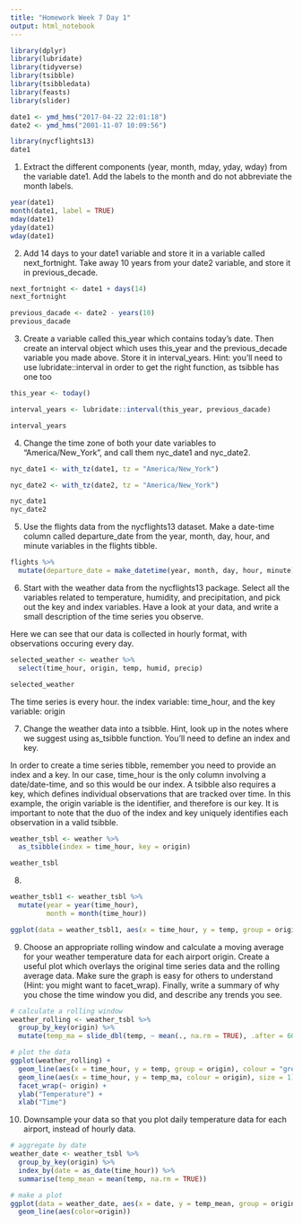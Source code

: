 ```yaml
---
title: "Homework Week 7 Day 1"
output: html_notebook
---
```



```r
library(dplyr)
library(lubridate)
library(tidyverse)
library(tsibble)
library(tsibbledata)
library(feasts)
library(slider)

date1 <- ymd_hms("2017-04-22 22:01:18")
date2 <- ymd_hms("2001-11-07 10:09:56")

```

```r
library(nycflights13)
date1
```

1. Extract the different components (year, month, mday, yday, wday) from the variable date1. Add the labels to the month and do not abbreviate the month labels.
```r
year(date1)
month(date1, label = TRUE)
mday(date1)
yday(date1)
wday(date1)


```

2. Add 14 days to your date1 variable and store it in a variable called next_fortnight. Take away 10 years from your date2 variable, and store it in previous_decade.
```r
next_fortnight <- date1 + days(14)
next_fortnight

previous_dacade <- date2 - years(10)
previous_dacade
```

3. Create a variable called this_year which contains today’s date. Then create an interval object which uses this_year and the previous_decade variable you made above. Store it in interval_years. Hint: you’ll need to use lubridate::interval in order to get the right function, as tsibble has one too
```r
this_year <- today()

interval_years <- lubridate::interval(this_year, previous_dacade)

interval_years
```

4. Change the time zone of both your date variables to “America/New_York”, and call them nyc_date1 and nyc_date2.
```r
nyc_date1 <- with_tz(date1, tz = "America/New_York")

nyc_date2 <- with_tz(date2, tz = "America/New_York")

nyc_date1
nyc_date2
```

5. Use the flights data from the nycflights13 dataset. Make a date-time column called departure_date from the year, month, day, hour, and minute variables in the flights tibble.
```r
flights %>%
  mutate(departure_date = make_datetime(year, month, day, hour, minute))
```

6. Start with the weather data from the nycflights13 package. Select all the variables related to temperature, humidity, and precipitation, and pick out the key and index variables. Have a look at your data, and write a small description of the time series you observe.

Here we can see that our data is collected in hourly format, with observations occuring every day.
```r
selected_weather <- weather %>%
  select(time_hour, origin, temp, humid, precip)

selected_weather
```

The time series is every hour. the index variable: time_hour, and the key variable: origin


7. Change the weather data into a tsibble. Hint, look up in the notes where we suggest using as_tsibble function. You’ll need to define an index and key.

In order to create a time series tibble, remember you need to provide an index and a key. In our case, time_hour is the only column involving a date/date-time, and so this would be our index. A tsibble also requires a key, which defines individual observations that are tracked over time. In this example, the origin variable is the identifier, and therefore is our key. It is important to note that the duo of the index and key uniquely identifies each observation in a valid tsibble.
```r
weather_tsbl <- weather %>%
  as_tsibble(index = time_hour, key = origin)

weather_tsbl
```

8.
```r
weather_tsbl1 <- weather_tsbl %>% 
  mutate(year = year(time_hour),
         month = month(time_hour))

ggplot(data = weather_tsbl1, aes(x = time_hour, y = temp, group = origin)) + geom_line(aes(color=origin))
```


9. Choose an appropriate rolling window and calculate a moving average for your weather temperature data for each airport origin. Create a useful plot which overlays the original time series data and the rolling average data. Make sure the graph is easy for others to understand (Hint: you might want to facet_wrap). Finally, write a summary of why you chose the time window you did, and describe any trends you see.
```r
# calculate a rolling window 
weather_rolling <- weather_tsbl %>% 
  group_by_key(origin) %>% 
  mutate(temp_ma = slide_dbl(temp, ~ mean(., na.rm = TRUE), .after = 600, .before = 600 ))

# plot the data 
ggplot(weather_rolling) + 
  geom_line(aes(x = time_hour, y = temp, group = origin), colour = "grey") + 
  geom_line(aes(x = time_hour, y = temp_ma, colour = origin), size = 1) + 
  facet_wrap(~ origin) + 
  ylab("Temperature") + 
  xlab("Time")
```

10. Downsample your data so that you plot daily temperature data for each airport, instead of hourly data.
```r
# aggregate by date
weather_date <- weather_tsbl %>%
  group_by_key(origin) %>%
  index_by(date = as_date(time_hour)) %>%
  summarise(temp_mean = mean(temp, na.rm = TRUE))

# make a plot
ggplot(data = weather_date, aes(x = date, y = temp_mean, group = origin)) +
  geom_line(aes(color=origin))
```

